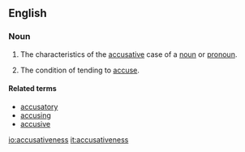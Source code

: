 ==English==
{{suffix|accusative|ness}}

===Noun===
{{en-noun|-}}

# {{context|linguistics|lang=en}} The characteristics of the [[accusative]] case of a [[noun]] or [[pronoun]].
# The condition of tending to [[accuse]].

====Related terms====
* [[accusatory]]
* [[accusing]]
* [[accusive]]

[[io:accusativeness]]
[[it:accusativeness]]